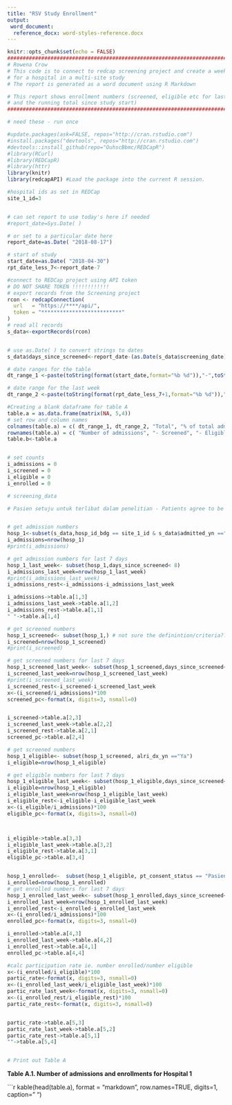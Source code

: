 ```yaml
---
title: "RSV Study Enrollment"
output:
 word_document:
  reference_docx: word-styles-reference.docx
---
```


```r
knitr::opts_chunk$set(echo = FALSE)
####################################################################################################
# Rowena Crow
# This code is to connect to redcap screening project and create a weekly report 
# for a hospital in a multi-site study
# The report is generated as a word document using R Markdown

# This report shows enrollment numbers (screened, eligible etc for last week 
# and the running total since study start)
#######################################################################################################

# need these - run once

#update.packages(ask=FALSE, repos="http://cran.rstudio.com")
#install.packages("devtools", repos="http://cran.rstudio.com")
#devtools::install_github(repo="OuhscBbmc/REDCapR")
#library(RCurl)
#library(REDCapR)
#library(httr)
library(knitr)
library(redcapAPI) #Load the package into the current R session.

#hospital ids as set in REDCap
site_1_id=3


# can set report to use today's here if needed
#report_date=Sys.Date( ) 

# or set to a particular date here
report_date=as.Date( "2018-08-17") 

# start of study
start_date=as.Date( "2018-04-30")
rpt_date_less_7<-report_date-7

#connect to REDCap project using API token
# DO NOT SHARE TOKEN !!!!!!!!!!!!
# export records from the Screening project
rcon <- redcapConnection(
  url   = "https://****/api/",
  token = "**************************"
)
# read all records
s_data<-exportRecords(rcon)


# use as.Date( ) to convert strings to dates 
s_data$days_since_screened<-report_date-(as.Date(s_data$screening_date))

# date ranges for the table
dt_range_1 <-paste(toString(format(start_date,format="%b %d")),"-",toString(format(rpt_date_less_7,format="%b %d %Y")))

# date range for the last week
dt_range_2 <-paste(toString(format(rpt_date_less_7+1,format="%b %d")),"-",toString(format(report_date,format="%b %d %Y")))

#Creating a blank dataframe for table A
table.a = as.data.frame(matrix(NA, 5,4))
# set row and column names  
colnames(table.a) = c( dt_range_1, dt_range_2, "Total", "% of total admissions")
rownames(table.a) = c( "Number of admissions", "- Screened", "- Eligible", "- Enrolled", "Participation rate(%)")
table.b<-table.a


# set counts
i_admissions = 0
i_screened = 0
i_eligible = 0
i_enrolled = 0

# screening_data

# Pasien setuju untuk terlibat dalam penelitian - Patients agree to be involved in the study


# get admission numbers 
hosp_1<-subset(s_data,hosp_id_bdg == site_1_id & s_data$admitted_yn =="Ya")
i_admissions=nrow(hosp_1)
#print(i_admissions)

# get admission numbers for last 7 days
hosp_1_last_week<- subset(hosp_1,days_since_screened< 8)
i_admissions_last_week=nrow(hosp_1_last_week)
#print(i_admissions_last_week)
i_admissions_rest<-i_admissions-i_admissions_last_week

i_admissions->table.a[1,3]
i_admissions_last_week->table.a[1,2]
i_admissions_rest->table.a[1,1]
" "->table.a[1,4]

# get screened numbers
hosp_1_screened<- subset(hosp_1,) # not sure the definintion/criteria???
i_screened=nrow(hosp_1_screened)
#print(i_screened)

# get screened numbers for last 7 days
hosp_1_screened_last_week<- subset(hosp_1_screened,days_since_screened< 8)
i_screened_last_week=nrow(hosp_1_screened_last_week)
#print(i_screened_last_week)
i_screened_rest<-i_screened-i_screened_last_week
x<-(i_screened/i_admissions)*100
screened_pc<-format(x, digits=3, nsmall=0)


i_screened->table.a[2,3]
i_screened_last_week->table.a[2,2]
i_screened_rest->table.a[2,1]
screened_pc->table.a[2,4]

# get screened numbers
hosp_1_eligible<- subset(hosp_1_screened, alri_dx_yn =="Ya")
i_eligible=nrow(hosp_1_eligible)

# get eligible numbers for last 7 days
hosp_1_eligible_last_week<- subset(hosp_1_eligible,days_since_screened< 8)
i_eligible=nrow(hosp_1_eligible)
i_eligible_last_week=nrow(hosp_1_eligible_last_week)
i_eligible_rest<-i_eligible-i_eligible_last_week
x<-(i_eligible/i_admissions)*100
eligible_pc<-format(x, digits=3, nsmall=0)



i_eligible->table.a[3,3]
i_eligible_last_week->table.a[3,2]
i_eligible_rest->table.a[3,1]
eligible_pc->table.a[3,4]


hosp_1_enrolled<-  subset(hosp_1_eligible, pt_consent_status == "Pasien setuju untuk terlibat dalam penelitian")
i_enrolled=nrow(hosp_1_enrolled)
# get enrolled numbers for last 7 days
hosp_1_enrolled_last_week<- subset(hosp_1_enrolled,days_since_screened< 8)
i_enrolled_last_week=nrow(hosp_1_enrolled_last_week)
i_enrolled_rest<-i_enrolled-i_enrolled_last_week
x<-(i_enrolled/i_admissions)*100
enrolled_pc<-format(x, digits=3, nsmall=0)

i_enrolled->table.a[4,3]
i_enrolled_last_week->table.a[4,2]
i_enrolled_rest->table.a[4,1]
enrolled_pc->table.a[4,4]

#calc participation rate ie. number enrolled/number eligible
x<-(i_enrolled/i_eligible)*100
partic_rate<-format(x, digits=3, nsmall=0)
x<-(i_enrolled_last_week/i_eligible_last_week)*100
partic_rate_last_week<-format(x, digits=3, nsmall=0)
x<-(i_enrolled_rest/i_eligible_rest)*100
partic_rate_rest<-format(x, digits=3, nsmall=0)


partic_rate->table.a[5,3]
partic_rate_last_week->table.a[5,2]
partic_rate_rest->table.a[5,1]
""->table.a[5,4]


# Print out Table A

```

**Table A.1.  Number of admissions and enrollments for Hospital 1**

```r

kable(head(table.a), format = "markdown", row.names=TRUE, digits=1, caption=" ")







